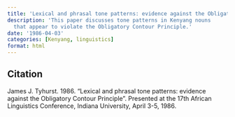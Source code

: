 ```yaml
---
title: 'Lexical and phrasal tone patterns: evidence against the Obligatory Contour Principle'
description: 'This paper discusses tone patterns in Kenyang nouns
  that appear to violate the Obligatory Contour Principle.'
date: '1986-04-03'
categories: [Kenyang, linguistics]
format: html
---
```


## Citation

James J. Tyhurst. 1986.
"Lexical and phrasal tone patterns: evidence against the Obligatory Contour Principle".
Presented at the 17th African Linguistics Conference,
Indiana University,
April 3-5, 1986.
